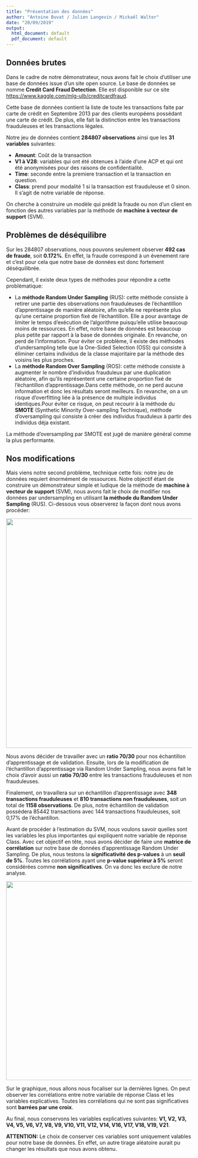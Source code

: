 ```yaml
---
title: "Présentation des données"
author: "Antoine Buvat / Julien Langevin / Mickaël Walter"
date: "20/09/2019"
output:
  html_document: default
  pdf_document: default
---
```

## Données brutes

Dans le cadre de notre démonstrateur, nous avons fait le choix d'utiliser une base de données issue d'un site open source. Le base de données se nomme __Credit Card Fraud Detection__. Elle est disponible sur ce site <https://www.kaggle.com/mlg-ulb/creditcardfraud>.  

Cette base de données contient la liste de toute les transactions faite par carte de crédit en Septembre 2013 par des clients européens possédant une carte de crédit. De plus, elle fait la distinction entre les transactions frauduleuses et les transactions légales.  

Notre jeu de données contient __284807 observations__ ainsi que les __31 variables__ suivantes:

- __Amount__: Coût de la transaction     
- __V1 à V28__: variables qui ont été obtenues à l'aide d'une ACP et qui ont été anonymisées pour des raisons de confidentialité.      
- __Time__: seconde entre la premiere transaction et la transaction en question.    
- __Class__: prend pour modalité 1 si la transaction est frauduleuse et 0 sinon. Il s'agit de notre variable de réponse.  

On cherche à construire un modèle qui prédit la fraude ou non d'un client en fonction des autres variables par la méthode de __machine à vecteur de support__ (SVM).

## Problèmes de déséquilibre

Sur les 284807 observations, nous pouvons seulement observer __492 cas de fraude__, soit __0.172%__. En effet, la fraude correspond à un évenement rare et c'est pour cela que notre base de données est donc fortement déséquilibrée.

Cependant, il existe deux types de méthodes pour répondre a cette problèmatique: 

- La __méthode Random Under Sampling__ (RUS): cette méthode consiste à retirer une partie des observations non frauduleuses de l'échantillion d'apprentissage de manière aléatoire, afin qu'elle ne représente plus qu'une certaine proportion fixé de l'échantillon. Elle a pour avantage de limiter le temps d'exécution de l'algorithme puisqu'elle utilise beaucoup moins de ressources. En effet, notre base  de données est beaucoup plus petite par rapport à la base de données originale. En revanche, on perd de l'information. Pour éviter ce problème, il existe des méthodes d'undersampling telle que la One-Sided Selection (OSS) qui consiste à éliminer certains individus de la classe majoritaire par la méthode des voisins les plus proches.  
- La __méthode Random Over Sampling__ (ROS): cette méthode consiste à augmenter le nombre d'individus frauduleux par une duplication aléatoire, afin qu'ils représentent une certaine proportion fixé de l'échantillon d'apprentissage.Dans cette méthode, on ne perd aucune information et donc les résultats seront meilleurs. En revanche, on a un risque d'overfitting liée à la présence de multiple individus identiques.Pour éviter ce risque, on peut recourir à la méthode du __SMOTE__ (Synthetic Minority Over-sampling Technique), méthode d'oversampling qui consiste à créer des individus frauduleux à partir des individus déja existant.  

La méthode d'oversampling par SMOTE est jugé de manière général comme la plus performante.

## Nos modifications 

Mais viens notre second problème, technique cette fois: notre jeu de données requiert énormément de ressources. Notre objectif étant de construire un démonstrateur simple et ludique de la méthode de __machine à vecteur de support__ (SVM), nous avons fait le choix de modifier nos données par undersampling en utilisant __la méthode du Random Under Sampling__ (RUS). Ci-dessous vous observerez la façon dont nous avons procéder: 

<center><img src="explication_bdd.PNG" style="position: relative; width: 568px; height: 623px"  /></center>

Nous avons décider de travailler avec un __ratio 70/30__ pour nos échantillon d'apprentissage et de validation. Ensuite, lors de la modification de l'échantillon d'apprentissage via Random Under Sampling, nous avons fait le choix d'avoir aussi un __ratio 70/30__ entre les transactions frauduleuses et non frauduleuses. 

Finalement, on travaillera sur un échantillon d'apprentissage avec __348 transactions frauduleuses__ et  __810 transactions non frauduleuses__, soit un total de __1158 observations__. De plus, notre échantillon de validation possédera 85442 transactions avec 144 transactions frauduleuses, soit 0,17% de l'échantillon.  

Avant de procéder à l'estimation du SVM, nous voulons savoir quelles sont les variables les plus importantes qui expliquent notre variable de réponse Class. Avec cet objectif en tête, nous avons décider de faire une __matrice de corrélation__ sur notre base de données d'apprentissage Random Under Sampling. De plus, nous testons la __significativité des p-values__ à un __seuil de 5%__. Toutes les corrélations ayant une __p-value supérieur à 5%__ seront considérées comme __non significatives__. On va donc les exclure de notre analyse.

<center><img src="corr.png" style="position: relative; width: 976px; height: 540px"  /></center>  

Sur le graphique, nous allons nous focaliser sur la dernières lignes. On peut observer les corrélations entre notre variable de réponse Class et les variables explicatives. Toutes les corrélations qui ne sont pas significatives sont __barrées par une croix__.  

Au final, nous conservons les variables explicatives suivantes: __V1, V2, V3, V4, V5, V6, V7, V8, V9, V10, V11, V12, V14, V16, V17, V18, V19, V21__.  

__ATTENTION:__ Le choix de conserver ces variables sont uniquement valables pour notre base de données. En effet, un autre tirage aléatoire aurait pu changer les résultats que nous avons obtenu.




